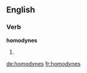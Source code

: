 ==English==

===Verb===
'''homodynes'''

# {{third-person singular of|homodyne}}

[[de:homodynes]]
[[fr:homodynes]]